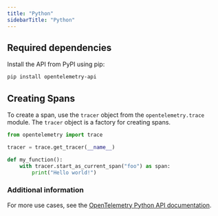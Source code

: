 ---
title: "Python"
sidebarTitle: "Python"
---

## Required dependencies

Install the API from PyPI using pip:

```bash
pip install opentelemetry-api
```

## Creating Spans

To create a span, use the `tracer` object from the `opentelemetry.trace` module. The `tracer` object is a factory for creating spans.

```python
from opentelemetry import trace

tracer = trace.get_tracer(__name__)

def my_function():
    with tracer.start_as_current_span("foo") as span:
        print("Hello world!")
```


### Additional information
For more use cases, see the [OpenTelemetry Python API documentation](https://opentelemetry.io/docs/languages/python/instrumentation/#creating-spans).
